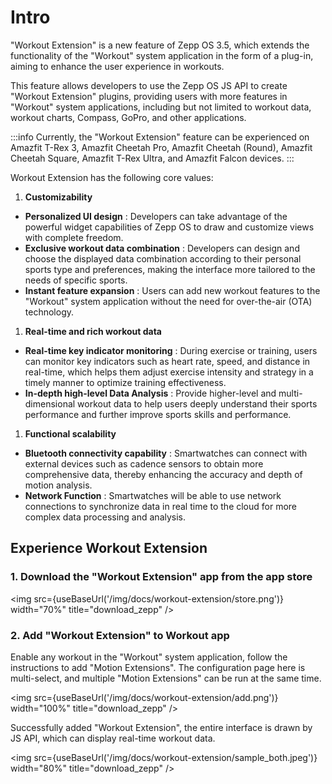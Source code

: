 
# Intro

"Workout Extension" is a new feature of Zepp OS 3.5, which extends the functionality of the "Workout" system application in the form of a plug-in, aiming to enhance the user experience in workouts.

This feature allows developers to use the Zepp OS JS API to create "Workout Extension" plugins, providing users with more features in "Workout" system applications, including but not limited to workout data, workout charts, Compass, GoPro, and other applications.

:::info
Currently, the "Workout Extension" feature can be experienced on Amazfit T-Rex 3, Amazfit Cheetah Pro, Amazfit Cheetah (Round), Amazfit Cheetah Square, Amazfit T-Rex Ultra, and Amazfit Falcon devices.
:::

Workout Extension has the following core values:

1. **Customizability**

- **Personalized UI design** : Developers can take advantage of the powerful widget capabilities of Zepp OS to draw and customize views with complete freedom.
- **Exclusive workout data combination** : Developers can design and choose the displayed data combination according to their personal sports type and preferences, making the interface more tailored to the needs of specific sports.
- **Instant feature expansion** : Users can add new workout features to the "Workout" system application without the need for over-the-air (OTA) technology.

1. **Real-time and rich workout data**

- **Real-time key indicator monitoring** : During exercise or training, users can monitor key indicators such as heart rate, speed, and distance in real-time, which helps them adjust exercise intensity and strategy in a timely manner to optimize training effectiveness.
- **In-depth high-level Data Analysis** : Provide higher-level and multi-dimensional workout data to help users deeply understand their sports performance and further improve sports skills and performance.

1. **Functional scalability**

- **Bluetooth connectivity capability** : Smartwatches can connect with external devices such as cadence sensors to obtain more comprehensive data, thereby enhancing the accuracy and depth of motion analysis.
- **Network Function** : Smartwatches will be able to use network connections to synchronize data in real time to the cloud for more complex data processing and analysis.

## Experience Workout Extension

### 1. Download the "Workout Extension" app from the app store

<img src={useBaseUrl('/img/docs/workout-extension/store.png')} width="70%" title="download_zepp" />

### 2. Add "Workout Extension" to Workout app

Enable any workout in the "Workout" system application, follow the instructions to add "Motion Extensions". The configuration page here is multi-select, and multiple "Motion Extensions" can be run at the same time.

<img src={useBaseUrl('/img/docs/workout-extension/add.png')} width="100%" title="download_zepp" />

Successfully added "Workout Extension", the entire interface is drawn by JS API, which can display real-time workout data.

<img src={useBaseUrl('/img/docs/workout-extension/sample_both.jpeg')} width="80%" title="download_zepp" />
